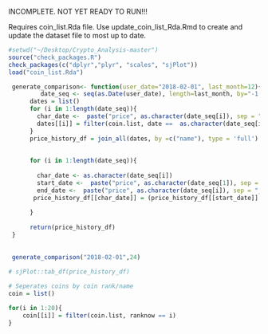 
INCOMPLETE. NOT YET READY TO RUN!!!


Requires coin_list.Rda file. Use update_coin_list_Rda.Rmd to create and update the dataset file to most up to date.

```r
#setwd("~/Desktop/Crypto_Analysis-master")
source("check_packages.R")
check_packages(c("dplyr","plyr", "scales", "sjPlot"))
load("coin_list.Rda")

 generate_comparison<- function(user_date="2018-02-01", last_month=12){
         date_seq <- seq(as.Date(user_date), length=last_month, by="-1 month") - 1
      dates = list()
      for (i in 1:length(date_seq)){
        char_date <-  paste("price", as.character(date_seq[i]), sep = "_")
        dates[[i]] = filter(coin.list, date ==  as.character(date_seq[i])) %>%       dplyr::rename(!!char_date:=price) %>% select(-date, -ranknow)
      }
      price_history_df = join_all(dates, by =c("name"), type = 'full')
      
      
      for (i in 1:length(date_seq)){
     
        char_date <- as.character(date_seq[i])
        start_date <-  paste("price", as.character(date_seq[1]), sep = "_")
        end_date <-  paste("price", as.character(date_seq[i]), sep = "_")
       price_history_df[[char_date]] = (price_history_df[[start_date]] - price_history_df[[end_date]]) / price_history_df[[end_date]]
      
      }
      
      return(price_history_df)
 }
 
 
 generate_comparison("2018-02-01",24)
 
# sjPlot::tab_df(price_history_df)

```


```r
# Seperates coins by coin rank/name
coin = list()

for(i in 1:20){
    coin[[i]] = filter(coin.list, ranknow == i)
}
```

